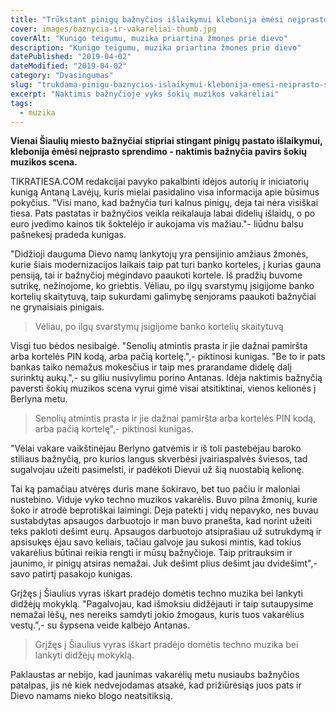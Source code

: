 ```yaml
---
title: "Trūkstant pinigų bažnyčios išlaikymui klebonija ėmėsi neįprasto sprendimo"
cover: images/baznycia-ir-vakareliai-thumb.jpg
coverAlt: "Kunigo teigumu, muzika priartina žmones prie dievo"
description: "Kunigo teigumu, muzika priartina žmones prie dievo"
datePublished: "2019-04-02"
dateModified: "2019-04-02"
category: "Dvasingumas" 
slug: "trukdama-pinigu-baznycios-islaikymui-klebonija-emesi-neiprasto-sprendimo"
excerpt: "Naktimis bažnyčioje vyks šokių muzikos vakarėliai"
tags:
  - muzika
---
```


**Vienai Šiaulių miesto bažnyčiai stipriai stingant pinigų pastato išlaikymui, klebonija ėmėsi neįprasto sprendimo - naktimis bažnyčia pavirs šokių muzikos scena.**

TIKRATIESA.COM redakcijai pavyko pakalbinti idėjos autorių ir iniciatorių kunigą Antaną Lavėjų, kuris mielai pasidalino visa informacija apie būsimus pokyčius. "Visi mano, kad bažnyčia turi kalnus pinigų, deja tai nėra visiškai tiesa. Pats pastatas ir bažnyčios veikla reikalauja labai didelių išlaidų, o po euro įvedimo kainos tik šoktelėjo ir aukojama vis mažiau."- liūdnu balsu pašnekesį pradeda kunigas.

"Didžioji dauguma Dievo namų lankytojų yra pensijinio amžiaus žmonės, kurie šiais modernizacijos laikais taip pat turi banko korteles, į kurias gauna pensiją, tai ir bažnyčioj mėgindavo paaukoti kortele. Iš pradžių buvome sutrikę, nežinojome, ko griebtis. Vėliau, po ilgų svarstymų įsigijome banko kortelių skaitytuvą, taip sukurdami galimybę senjorams paaukoti bažnyčiai ne grynaisiais pinigais.

> Vėliau, po ilgų svarstymų įsigijome banko kortelių skaitytuvą

Visgi tuo bėdos nesibaigė. "Senolių atmintis prasta ir jie dažnai pamiršta arba kortelės PIN kodą, arba pačią kortelę.",- piktinosi kunigas. "Be to ir pats bankas taiko nemažus mokesčius ir taip mes prarandame didelę dalį surinktų aukų.",- su giliu nusivylimu porino Antanas. Idėja naktimis bažnyčią paversti šokių muzikos scena vyrui gimė visai atsitiktinai, vienos kelionės į Berlyna metu.

> Senolių atmintis prasta ir jie dažnai pamiršta arba kortelės PIN kodą, arba pačią kortelę",- piktinosi kunigas.

"Vėlai vakare vaikštinėjau Berlyno gatvėmis ir iš toli pastebėjau baroko stiliaus bažnyčią, pro kurios langus skverbėsi įvairiaspalvės šviesos, tad sugalvojau užeiti pasimelsti, ir padėkoti Dievui už šią nuostabią kelionę.

Tai ką pamačiau atvėręs duris mane šokiravo, bet tuo pačiu ir maloniai nustebino. Viduje vyko techno muzikos vakarėlis. Buvo pilna žmonių, kurie šoko ir atrodė beprotiškai laimingi. Deja patekti į vidų nepavyko, nes buvau sustabdytas apsaugos darbuotojo ir man buvo pranešta, kad norint užeiti teks pakloti dešimt eurų. Apsaugos darbuotojo atsiprašiau už sutrukdymą ir apsisukęs ėjau savo keliais, tačiau galvoje jau sukosi mintis, kad tokius vakarėlius būtinai reikia rengti ir mūsų bažnyčioje. Taip pritrauksim ir jaunimo, ir pinigų atsiras nemažai. Juk dešimt plius dešimt jau dvidešimt",- savo patirtį pasakojo kunigas.

Grįžęs į Šiaulius vyras iškart pradėjo domėtis techno muzika bei lankyti didžėjų mokyklą. "Pagalvojau, kad išmoksiu didžėjauti ir taip sutaupysime nemažai lėšų, nes nereiks samdyti jokio žmogaus, kuris tuos vakarėlius vestų.",- su šypsena veide kalbėjo Antanas.

> Grįžęs į Šiaulius vyras iškart pradėjo domėtis techno muzika bei lankyti didžėjų mokyklą.

Paklaustas ar nebijo, kad jaunimas vakarėlių metu nusiaubs bažnyčios patalpas, jis nė kiek nedvejodamas atsakė, kad prižiūrėsiąs juos pats ir Dievo namams nieko blogo neatsitiksią.